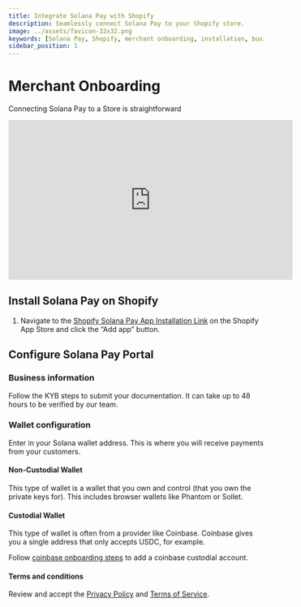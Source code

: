 ```yaml
---
title: Integrate Solana Pay with Shopify
description: Seamlessly connect Solana Pay to your Shopify store.
image: ../assets/favicon-32x32.png
keywords: [Solana Pay, Shopify, merchant onboarding, installation, business setup, wallet configuration]
sidebar_position: 1
---
```


# Merchant Onboarding

Connecting Solana Pay to a Store is straightforward

<iframe
    width="560"
    height="315"
    src="https://www.youtube.com/embed/f1SPM8rpT-A"
    title="YouTube video player"
    frameborder="0"
    allow="accelerometer; autoplay; clipboard-write; encrypted-media; gyroscope; picture-in-picture; web-share"
    allowfullscreen
></iframe>

## Install Solana Pay on Shopify

1. Navigate to the [Shopify Solana Pay App Installation Link](https://docs.hel.io/product-guides/solana-pay-shopify-plugin) on the Shopify App Store and click the “Add app” button.

## Configure Solana Pay Portal

### Business information

Follow the KYB steps to submit your documentation. It can take up to 48 hours to be verified by our team.

### Wallet configuration

Enter in your Solana wallet address. This is where you will receive payments from your customers.

#### Non-Custodial Wallet

This type of wallet is a wallet that you own and control (that you own the private keys for). This includes browser wallets like Phantom or Sollet.

#### Custodial Wallet

This type of wallet is often from a provider like Coinbase. Coinbase gives you a single address that only accepts USDC, for example.

Follow [coinbase onboarding steps](./wallets/coinbase) to add a coinbase custodial account.

#### Terms and conditions

Review and accept the [Privacy Policy](https://merchant.solanapay.com/privacy) and [Terms of Service](https://merchant.solanapay.com/termsofservice).
